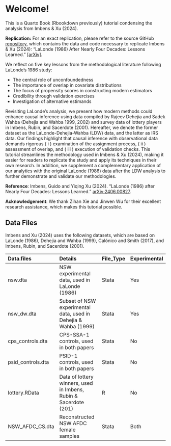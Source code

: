 # Welcome! {.unnumbered}

This is a Quarto Book (Rbookdown previously) tutorial condensing the analysis from Imbens & Xu (2024).

::: callout-note
**Replication:** For an exact replication, please refer to the source GitHub [repository](https://github.com/xuyiqing/lalonde/), which contains the data and code necessary to replicate Imbens & Xu (2024): “LaLonde (1986) After Nearly Four Decades: Lessons Learned.” [\[arXiv\]](https://arxiv.org/abs/2406.00827).
:::

We reflect on five key lessons from the methodological literature following LaLonde's 1986 study:

-   The central role of unconfoundedness
-   The importance of overlap in covariate distributions
-   The focus of propensity scores in constructing modern estimators
-   Credibility through validation exercises
-   Investigation of alternative estimands

Revisiting LaLonde's analysis, we present how modern methods could enhance causal inference using data compiled by Rajeev Dehejia and Sadek Wahba (Dehejia and Wahba 1999, 2002) and survey data of lottery players in Imbens, Rubin, and Sacerdote (2001). Hereafter, we denote the former dataset as the LaLonde-Dehejia-Wahba (LDW) data, and the latter as IRS data. Our findings highlight that causal inference with observational data demands rigorous ( i ) examination of the assignment process, ( ii ) assessment of overlap, and ( iii ) execution of validation checks. This tutorial streamlines the methodology used in Imbens & Xu (2024), making it easier for readers to replicate the study and apply its techniques in their own research. In addition, we supplement a complementary application of our analytics with the original LaLonde (1986) data after the LDW analysis to further demonstrate and validate our methodologies.

**Reference**: Imbens, Guido and Yiqing Xu (2024). “LaLonde (1986) after Nearly Four Decades: Lessons Learned.” [arXiv:2406.00827](https://arxiv.org/abs/2406.00827).

**Acknowledgement**: We thank Zihan Xie and Jinwen Wu for their excellent research assistance, which makes this tutorial possible.

## Data Files

Imbens and Xu (2024) uses the following datasets, which are based on
LaLonde (1986), Dehejia and Wahba (1999), Calónico and Smith (2017), and
Imbens, Rubin, and Sacerdote (2001).

| Data.files        | Details                                                          | File_Type | Experimental |
|:------------------|:-----------------------------------------------------------------|:----------|:-------------|
| nsw.dta           | NSW experimental data, used in LaLonde (1986)                    | Stata     | Yes          |
| nsw_dw.dta        | Subset of NSW experimental data, used in Dehejia & Wahba (1999)  | Stata     | Yes          |
| cps_controls.dta  | CPS-SSA-1 controls, used in both papers                          | Stata     | No           |
| psid_controls.dta | PSID-1 controls, used in both papers                             | Stata     | No           |
| lottery.RData     | Data of lottery winners, used in Imbens, Rubin & Sacerdote (201) | R         | No           |
| NSW_AFDC_CS.dta   | Reconstructed NSW AFDC female samples                            | Stata     | Both         |